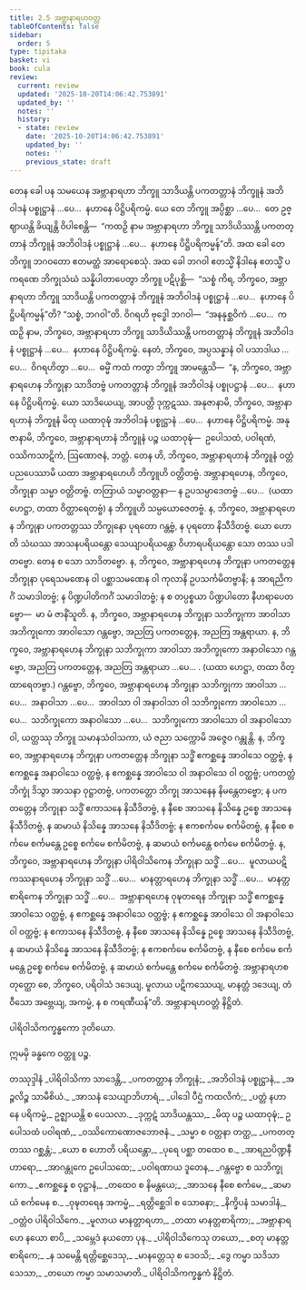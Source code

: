 ```yaml
---
title: 2.5 အဗ္ဘာနာရဟဝတ္တ
tableOfContents: false
sidebar:
  order: 5
type: tipitaka
basket: vi
book: cula
review:
  current: review
  updated: '2025-10-20T14:06:42.753891'
  updated_by: ''
  notes: ''
  history:
  - state: review
    date: '2025-10-20T14:06:42.753891'
    updated_by: ''
    notes: ''
    previous_state: draft
---
```



<DynamicBreadcrumb />


<ReviewStatus review={frontmatter.review} showDetails={true} />

<HypothesisAnnotation frontmatter={frontmatter} />

<Division number="95" book="cula" e="ch" v="4" p="100">

<Paragraph number="474" book="cula">
တေန ခေါ ပန သမယေန အဗ္ဘာနာရဟာ ဘိက္ခူ သာဒိယန္တိ ပကတတ္တာနံ ဘိက္ခူနံ အဘိဝါဒနံ ပစ္စုဋ္ဌာနံ …ပေ…  နဟာနေ ပိဋ္ဌိပရိကမ္မံ. ယေ တေ ဘိက္ခူ အပ္ပိစ္ဆာ …ပေ…  တေ ဥဇ္ဈာယန္တိ ခိယျန္တိ ဝိပါစေန္တိ—  “ကထဉှိ နာမ အဗ္ဘာနာရဟာ ဘိက္ခူ သာဒိယိဿန္တိ ပကတတ္တာနံ ဘိက္ခူနံ အဘိဝါဒနံ ပစ္စုဋ္ဌာနံ …ပေ…  နဟာနေ ပိဋ္ဌိပရိကမ္မန်”တိ. အထ ခေါ တေ ဘိက္ခူ ဘဂဝတော ဧတမတ္ထံ အာရောစေသုံ.
</Paragraph>

<Paragraph number="475" book="cula">
အထ ခေါ ဘဂဝါ ဧတသ္မိံ နိဒါနေ ဧတသ္မိံ ပကရဏေ ဘိက္ခုသံဃံ သန္နိပါတာပေတွာ ဘိက္ခူ ပဋိပုစ္ဆိ—  “သစ္စံ ကိရ, ဘိက္ခဝေ, အဗ္ဘာနာရဟာ ဘိက္ခူ သာဒိယန္တိ ပကတတ္တာနံ ဘိက္ခူနံ အဘိဝါဒနံ ပစ္စုဋ္ဌာနံ …ပေ…  နဟာနေ ပိဋ္ဌိပရိကမ္မန်”တိ? “သစ္စံ, ဘဂဝါ”တိ. ဝိဂရဟိ ဗုဒ္ဓေါ ဘဂဝါ—  “အနနုစ္ဆဝိကံ …ပေ…  ကထဉှိ နာမ, ဘိက္ခဝေ, အဗ္ဘာနာရဟာ ဘိက္ခူ သာဒိယိဿန္တိ ပကတတ္တာနံ ဘိက္ခူနံ အဘိဝါဒနံ ပစ္စုဋ္ဌာနံ …ပေ…  နဟာနေ ပိဋ္ဌိပရိကမ္မံ. နေတံ, ဘိက္ခဝေ, အပ္ပသန္နာနံ ဝါ ပသာဒါယ …ပေ…  ဝိဂရဟိတွာ …ပေ…  ဓမ္မိံ ကထံ ကတွာ ဘိက္ခူ အာမန္တေသိ—  “န, ဘိက္ခဝေ, အဗ္ဘာနာရဟေန ဘိက္ခုနာ သာဒိတဗ္ဗံ ပကတတ္တာနံ ဘိက္ခူနံ အဘိဝါဒနံ ပစ္စုပဋ္ဌာနံ …ပေ…  နဟာနေ ပိဋ္ဌိပရိကမ္မံ. ယော သာဒိယေယျ, အာပတ္တိ ဒုက္ကဋဿ. အနုဇာနာမိ, ဘိက္ခဝေ, အဗ္ဘာနာရဟာနံ ဘိက္ခူနံ မိထု ယထာဝုဍ္ဎံ အဘိဝါဒနံ ပစ္စုဋ္ဌာနံ …ပေ…  နဟာနေ ပိဋ္ဌိပရိကမ္မံ. အနုဇာနာမိ, ဘိက္ခဝေ, အဗ္ဘာနာရဟာနံ ဘိက္ခူနံ ပဉ္စ ယထာဝုဍ္ဎံ—  ဥပေါသထံ, ပဝါရဏံ, ဝဿိကသာဋိကံ, ဩဏောဇနံ, ဘတ္တံ. တေန ဟိ, ဘိက္ခဝေ, အဗ္ဘာနာရဟာနံ ဘိက္ခူနံ ဝတ္တံ ပညပေဿာမိ ယထာ အဗ္ဘာနာရဟေဟိ ဘိက္ခူဟိ ဝတ္တိတဗ္ဗံ.
</Paragraph>

</Division>
<Division number="96" book="cula" e="ch" v="4" p="100">

<Paragraph number="476" book="cula">
အဗ္ဘာနာရဟေန, ဘိက္ခဝေ, ဘိက္ခုနာ သမ္မာ ဝတ္တိတဗ္ဗံ. တတြာယံ သမ္မာဝတ္တနာ—
</Paragraph>

<Paragraph number="477" book="cula">
န ဥပသမ္ပာဒေတဗ္ဗံ …ပေ…  (ယထာ ဟေဋ္ဌာ, တထာ ဝိတ္ထာရေတဗ္ဗံ) န ဘိက္ခူဟိ သမ္ပယောဇေတဗ္ဗံ.
</Paragraph>

<Paragraph number="478" book="cula">
န, ဘိက္ခဝေ, အဗ္ဘာနာရဟေန ဘိက္ခုနာ ပကတတ္တဿ ဘိက္ခုနော ပုရတော ဂန္တဗ္ဗံ, န ပုရတော နိသီဒိတဗ္ဗံ. ယော ဟောတိ သံဃဿ အာသနပရိယန္တော သေယျာပရိယန္တော ဝိဟာရပရိယန္တော သော တဿ ပဒါတဗ္ဗော. တေန စ သော သာဒိတဗ္ဗော.
</Paragraph>

<Paragraph number="479" book="cula">
န, ဘိက္ခဝေ, အဗ္ဘာနာရဟေန ဘိက္ခုနာ ပကတတ္တေန ဘိက္ခုနာ ပုရေသမဏေန ဝါ ပစ္ဆာသမဏေန ဝါ ကုလာနိ ဥပသင်္ကမိတဗ္ဗာနိ; န အာရညိကင်္ဂံ သမာဒါတဗ္ဗံ; န ပိဏ္ဍပါတိကင်္ဂံ သမာဒါတဗ္ဗံ; န စ တပ္ပစ္စယာ ပိဏ္ဍပါတော နီဟရာပေတဗ္ဗော—  မာ မံ ဇာနိံသူတိ.
</Paragraph>

<Paragraph number="480" book="cula">
န, ဘိက္ခဝေ, အဗ္ဘာနာရဟေန ဘိက္ခုနာ သဘိက္ခုကာ အာဝါသာ အဘိက္ခုကော အာဝါသော ဂန္တဗ္ဗော, အညတြ ပကတတ္တေန, အညတြ အန္တရာယာ.
</Paragraph>

<Paragraph number="481" book="cula">
န, ဘိက္ခဝေ, အဗ္ဘာနာရဟေန ဘိက္ခုနာ သဘိက္ခုကာ အာဝါသာ အဘိက္ခုကော အနာဝါသော ဂန္တဗ္ဗော, အညတြ ပကတတ္တေန, အညတြ အန္တရာယာ …ပေ… . (ယထာ ဟေဋ္ဌာ, တထာ ဝိတ္ထာရေတဗ္ဗာ.)
</Paragraph>

<Paragraph number="482" book="cula">
ဂန္တဗ္ဗော, ဘိက္ခဝေ, အဗ္ဘာနာရဟေန ဘိက္ခုနာ သဘိက္ခုကာ အာဝါသာ …ပေ…  အနာဝါသာ …ပေ…  အာဝါသာ ဝါ အနာဝါသာ ဝါ သဘိက္ခုကော အာဝါသော …ပေ…  သဘိက္ခုကော အနာဝါသော …ပေ…  သဘိက္ခုကော အာဝါသော ဝါ အနာဝါသော ဝါ, ယတ္ထဿု ဘိက္ခူ သမာနသံဝါသကာ, ယံ ဇညာ သက္ကောမိ အဇ္ဇေဝ ဂန္တုန္တိ.
</Paragraph>

<Paragraph number="483" book="cula">
န, ဘိက္ခဝေ, အဗ္ဘာနာရဟေန ဘိက္ခုနာ ပကတတ္တေန ဘိက္ခုနာ သဒ္ဓိံ ဧကစ္ဆန္နေ အာဝါသေ ဝတ္ထဗ္ဗံ, န ဧကစ္ဆန္နေ အနာဝါသေ ဝတ္ထဗ္ဗံ, န ဧကစ္ဆန္နေ အာဝါသေ ဝါ အနာဝါသေ ဝါ ဝတ္ထဗ္ဗံ; ပကတတ္တံ ဘိက္ခုံ ဒိသွာ အာသနာ ဝုဋ္ဌာတဗ္ဗံ, ပကတတ္တော ဘိက္ခု အာသနေန နိမန္တေတဗ္ဗော; န ပကတတ္တေန ဘိက္ခုနာ သဒ္ဓိံ ဧကာသနေ နိသီဒိတဗ္ဗံ, န နီစေ အာသနေ နိသိန္နေ ဥစ္စေ အာသနေ နိသီဒိတဗ္ဗံ, န ဆမာယံ နိသိန္နေ အာသနေ နိသီဒိတဗ္ဗံ; န ဧကစင်္ကမေ စင်္ကမိတဗ္ဗံ, န နီစေ စင်္ကမေ စင်္ကမန္တေ ဥစ္စေ စင်္ကမေ စင်္ကမိတဗ္ဗံ, န ဆမာယံ စင်္ကမန္တေ စင်္ကမေ စင်္ကမိတဗ္ဗံ.
</Paragraph>

<Paragraph number="484" book="cula">
န, ဘိက္ခဝေ, အဗ္ဘာနာရဟေန ဘိက္ခုနာ ပါရိဝါသိကေန ဘိက္ခုနာ သဒ္ဓိံ …ပေ…  မူလာယပဋိကဿနာရဟေန ဘိက္ခုနာ သဒ္ဓိံ …ပေ…  မာနတ္တာရဟေန ဘိက္ခုနာ သဒ္ဓိံ …ပေ…  မာနတ္တစာရိကေန ဘိက္ခုနာ သဒ္ဓိံ …ပေ…  အဗ္ဘာနာရဟေန ဝုဍ္ဎတရေန ဘိက္ခုနာ သဒ္ဓိံ ဧကစ္ဆန္နေ အာဝါသေ ဝတ္ထဗ္ဗံ, န ဧကစ္ဆန္နေ အနာဝါသေ ဝတ္ထဗ္ဗံ; န ဧကစ္ဆန္နေ အာဝါသေ ဝါ အနာဝါသေ ဝါ ဝတ္ထဗ္ဗံ; န ဧကာသနေ နိသီဒိတဗ္ဗံ, န နီစေ အာသနေ နိသိန္နေ ဥစ္စေ အာသနေ နိသီဒိတဗ္ဗံ, န ဆမာယံ နိသိန္နေ အာသနေ နိသီဒိတဗ္ဗံ; န ဧကစင်္ကမေ စင်္ကမိတဗ္ဗံ, န နီစေ စင်္ကမေ စင်္ကမန္တေ ဥစ္စေ စင်္ကမေ စင်္ကမိတဗ္ဗံ, န ဆမာယံ စင်္ကမန္တေ စင်္ကမေ စင်္ကမိတဗ္ဗံ.
</Paragraph>

<Paragraph number="485" book="cula">
အဗ္ဘာနာရဟစတုတ္ထော စေ, ဘိက္ခဝေ, ပရိဝါသံ ဒဒေယျ, မူလာယ ပဋိကဿေယျ, မာနတ္တံ ဒဒေယျ, တံဝီသော အဗ္ဘေယျ, အကမ္မံ, န စ ကရဏီယန်”တိ.

</Paragraph>
</Division>

<Paragraph number="486" book="cula">
အဗ္ဘာနာရဟဝတ္တံ နိဋ္ဌိတံ.

  
ပါရိဝါသိကက္ခန္ဓကော ဒုတိယော.

  
ဣမမှိ ခန္ဓကေ ဝတ္ထူ ပဉ္စ.



</Paragraph>

<Paragraph number="487" type="center" book="cula">
တဿုဒ္ဒါနံ


</Paragraph>

<Paragraph number="488" type="verses" book="cula">
_ပါရိဝါသိကာ သာဒေန္တိ,_  
_ပကတတ္တာန ဘိက္ခုနံ;_  
_အဘိဝါဒနံ ပစ္စုဋ္ဌာနံ,_  
_အဉ္ဇလိဉ္စ သာမီစိယံ._  

</Paragraph>

<Paragraph number="489" type="verses" book="cula">
_အာသနံ သေယျာဘိဟာရံ,_  
_ပါဒေါ ပီဌံ ကထလိကံ;_  
_ပတ္တံ နဟာနေ ပရိကမ္မံ,_  
ဥဇ္ဈာယန္တိ စ ပေသလာ._  

</Paragraph>

<Paragraph number="490" type="verses" book="cula">
_ဒုက္ကဋံ သာဒိယန္တဿ,_  
_မိထု ပဉ္စ ယထာဝုဍ္ဎံ;_  
ဥပေါသထံ ပဝါရဏံ,_  
_ဝဿိကောဏောဇဘောဇနံ._  

</Paragraph>

<Paragraph number="491" type="verses" book="cula">
_သမ္မာ စ ဝတ္တနာ တတ္ထ,_  
_ပကတတ္တဿ ဂစ္ဆန္တံ;_  
_ယော စ ဟောတိ ပရိယန္တော,_  
_ပုရေ ပစ္ဆာ တထေဝ စ._  

</Paragraph>

<Paragraph number="492" type="verses" book="cula">
_အာရညပိဏ္ဍနီဟာရော,_  
_အာဂန္တုကေ ဥပေါသထေ;_  
_ပဝါရဏာယ ဒူတေန,_  
_ဂန္တဗ္ဗော စ သဘိက္ခုကော._  

</Paragraph>

<Paragraph number="493" type="verses" book="cula">
_ဧကစ္ဆန္နေ စ ဝုဋ္ဌာနံ,_  
_တထေဝ စ နိမန္တယေ;_  
_အာသနေ နီစေ စင်္ကမေ,_  
_ဆမာယံ စင်္ကမေန စ._  

</Paragraph>

<Paragraph number="494" type="verses" book="cula">
_ဝုဍ္ဎတရေန အကမ္မံ,_  
_ရတ္တိစ္ဆေဒါ စ သောဓနာ;_  
_နိက္ခိပနံ သမာဒါနံ,_  
_ဝတ္တံဝ ပါရိဝါသိကေ._  

</Paragraph>

<Paragraph number="495" type="verses" book="cula">
_မူလာယ မာနတ္တာရဟာ,_  
_တထာ မာနတ္တစာရိကာ;_  
_အဗ္ဘာနာရဟေ နယော စာပိ,_  
_သမ္ဘေဒံ နယတော ပုန._  

</Paragraph>

<Paragraph number="496" type="verses" book="cula">
_ပါရိဝါသိကေသု တယော,_  
_စတု မာနတ္တစာရိကေ;_  
_န သမေန္တိ ရတ္တိစ္ဆေဒေသု,_  
_မာနတ္တေသု စ ဒေဝသိ;_  
_ဒွေ ကမ္မာ သဒိသာ သေသာ,_  
_တယော ကမ္မာ သမာသမာတိ._  


</Paragraph>

<Paragraph number="497" type="center" book="cula">
ပါရိဝါသိကက္ခန္ဓကံ နိဋ္ဌိတံ.
</Paragraph>